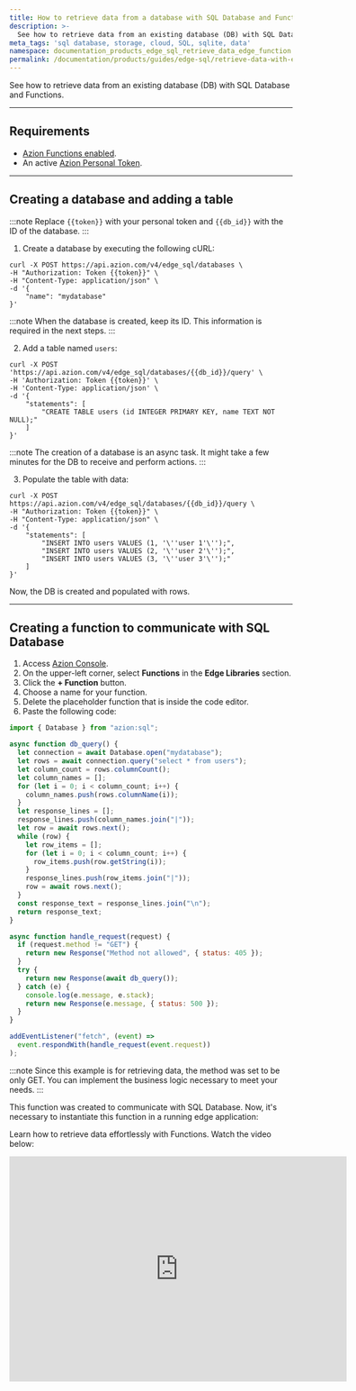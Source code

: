 ```yaml
---
title: How to retrieve data from a database with SQL Database and Functions
description: >-
  See how to retrieve data from an existing database (DB) with SQL Database and Functions.
meta_tags: 'sql database, storage, cloud, SQL, sqlite, data'
namespace: documentation_products_edge_sql_retrieve_data_edge_function
permalink: /documentation/products/guides/edge-sql/retrieve-data-with-edge-functions/
---
```



See how to retrieve data from an existing database (DB) with SQL Database and Functions.

<LinkButton link="/en/documentation/products/store/edge-sql/" label="go to Edge SQL reference" severity="secondary" />

---

## Requirements 

- [Azion Functions enabled](/en/documentation/products/build/edge-application/edge-functions/).
- An active [Azion Personal Token](/en/documentation/products/guides/personal-tokens/).

---

## Creating a database and adding a table

:::note 
Replace `{{token}}` with your personal token and `{{db_id}}` with the ID of the database.
:::

1. Create a database by executing the following cURL:

```
curl -X POST https://api.azion.com/v4/edge_sql/databases \
-H "Authorization: Token {{token}}" \
-H "Content-Type: application/json" \
-d '{
    "name": "mydatabase"
}'
```

:::note 
When the database is created, keep its ID. This information is required in the next steps.
::: 

2. Add a table named `users`: 

```
curl -X POST 'https://api.azion.com/v4/edge_sql/databases/{{db_id}}/query' \
-H 'Authorization: Token {{token}}' \
-H 'Content-Type: application/json' \
-d '{
    "statements": [
        "CREATE TABLE users (id INTEGER PRIMARY KEY, name TEXT NOT NULL);"
    ]
}'
```

:::note 
The creation of a database is an async task. It might take a few minutes for the DB to receive and perform actions.
::: 

3. Populate the table with data: 

```
curl -X POST https://api.azion.com/v4/edge_sql/databases/{{db_id}}/query \
-H "Authorization: Token {{token}}" \
-H "Content-Type: application/json" \
-d '{
    "statements": [
        "INSERT INTO users VALUES (1, '\''user 1'\'');",
        "INSERT INTO users VALUES (2, '\''user 2'\'');",
        "INSERT INTO users VALUES (3, '\''user 3'\'');"
    ]
}'
```

Now, the DB is created and populated with rows.

---

## Creating a function to communicate with SQL Database

1. Access [Azion Console](https://console.azion.com).
2. On the upper-left corner, select **Functions** in the **Edge Libraries** section.
3. Click the **+ Function** button.
4. Choose a name for your function.
5. Delete the placeholder function that is inside the code editor. 
6. Paste the following code: 

```js
import { Database } from "azion:sql";

async function db_query() {
  let connection = await Database.open("mydatabase");
  let rows = await connection.query("select * from users");
  let column_count = rows.columnCount();
  let column_names = [];
  for (let i = 0; i < column_count; i++) {
    column_names.push(rows.columnName(i));
  }
  let response_lines = [];
  response_lines.push(column_names.join("|"));
  let row = await rows.next();
  while (row) {
    let row_items = [];
    for (let i = 0; i < column_count; i++) {
      row_items.push(row.getString(i));
    }
    response_lines.push(row_items.join("|"));
    row = await rows.next();
  }
  const response_text = response_lines.join("\n");
  return response_text;
}

async function handle_request(request) {
  if (request.method != "GET") {
    return new Response("Method not allowed", { status: 405 });
  }
  try {
    return new Response(await db_query());
  } catch (e) {
    console.log(e.message, e.stack);
    return new Response(e.message, { status: 500 });
  }
}

addEventListener("fetch", (event) =>
  event.respondWith(handle_request(event.request))
);
``` 

:::note
Since this example is for retrieving data, the method was set to be only GET. You can implement the business logic necessary to meet your needs.
:::

This function was created to communicate with SQL Database. Now, it's necessary to instantiate this function in a running edge application:

<LinkButton link="/en/documentation/products/guides/build/instantiate-edge-functions/" label="go to How to instantiate functions in your application" severity="secondary" />


Learn how to retrieve data effortlessly with Functions. Watch the video below:
<div class="cms-embed">
  <iframe width="600" height="400" src="https://www.youtube.com/embed/I7TLFN_HKpM?si=elpOjYOKh8VEQ3Dp" loading="lazy" title="YouTube video player" frameborder="0" allow="accelerometer; autoplay; clipboard-write; encrypted-media; gyroscope; picture-in-picture; web-share" allowfullscreen></iframe>
</div>
